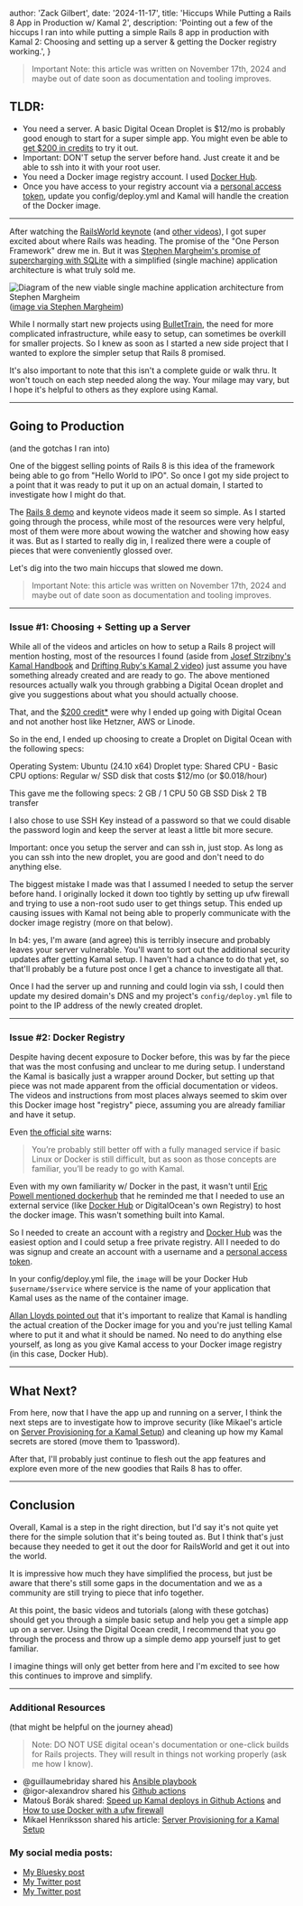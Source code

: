 
  author: 'Zack Gilbert',
  date: '2024-11-17',
  title: 'Hiccups While Putting a Rails 8 App in Production w/ Kamal 2',
  description:
    'Pointing out a few of the hiccups I ran into while putting a simple Rails 8 app in production with Kamal 2: Choosing and setting up a server & getting the Docker registry working.',
}



> Important Note: this article was written on November 17th, 2024 and maybe out of date soon as documentation and tooling improves.


## TLDR:
* You need a server. A basic Digital Ocean Droplet is $12/mo is probably good enough to start for a super simple app. You might even be able to [get $200 in credits](https://cloud.digitalocean.com/registrations/new?refcode=f6fcd01aaffb) to try it out.
* Important: DON'T setup the server before hand. Just create it and be able to ssh into it with your root user.
* You need a Docker image registry account. I used [Docker Hub](https://hub.docker.com).
* Once you have access to your registry account via a [personal access token](https://app.docker.com/settings/personal-access-tokens), update you config/deploy.yml and Kamal will handle the creation of the Docker image.

---

After watching the [RailsWorld keynote](https://www.youtube.com/watch?v=-cEn_83zRFw) (and [other videos](https://www.youtube.com/playlist?list=PLHFP2OPUpCeb182aDN5cKZTuyjn3Tdbqx)), I got super excited about where Rails was heading. The promise of the "One Person Framework" drew me in. But it was [Stephen Margheim's promise of supercharging with SQLite](https://www.youtube.com/watch?v=wFUy120Fts8&t=0s) with a simplified (single machine) application architecture is what truly sold me.

![Diagram of the new viable single machine application architecture from Stephen Margheim](https://fractaledmind.github.io/images/railsworld-2024/012.png)
([image via Stephen Margheim](https://fractaledmind.github.io/2024/10/16/sqlite-supercharges-rails/?utm_source=zackgilbert&ref=zackgilbert.com))

While I normally start new projects using [BulletTrain](https://bullettrain.co), the need for more complicated infrastructure, while easy to setup, can sometimes be overkill for smaller projects. So I knew as soon as I started a new side project that I wanted to explore the simpler setup that Rails 8 promised.

It's also important to note that this isn't a complete guide or walk thru. It won't touch on each step needed along the way. Your milage may vary, but I hope it's helpful to others as they explore using Kamal.


---

## Going to Production
(and the gotchas I ran into)

One of the biggest selling points of Rails 8 is this idea of the framework being able to go from "Hello World to IPO". So once I got my side project to a point that it was ready to put it up on an actual domain, I started to investigate how I might do that.

The [Rails 8 demo](https://www.youtube.com/watch?v=X_Hw9P1iZfQ) and keynote videos made it seem so simple. As I started going through the process, while most of the resources were very helpful, most of them were more about wowing the watcher and showing how easy it was.  But as I started to really dig in, I realized there were a couple of pieces that were conveniently glossed over.

Let's dig into the two main hiccups that slowed me down.

> Important Note: this article was written on November 17th, 2024 and maybe out of date soon as documentation and tooling improves.

---

### Issue #1: Choosing + Setting up a Server

While all of the videos and articles on how to setup a Rails 8 project will mention hosting, most of the resources I found (aside from [Josef Strzibny's Kamal Handbook](https://rails.market/projects/kamal-handbook) and [Drifting Ruby's Kamal 2 video](https://www.youtube.com/watch?v=ZXX0lZN6dbc)) just assume you have something already created and are ready to go. The above mentioned resources actually walk you through grabbing a Digital Ocean droplet and give you suggestions about what you should actually choose.

That, and the [$200 credit*](https://cloud.digitalocean.com/registrations/new?refcode=f6fcd01aaffb) were why I ended up going with Digital Ocean and not another host like Hetzner, AWS or Linode.

So in the end, I ended up choosing to create a Droplet on Digital Ocean with the following specs:

Operating System: Ubuntu (24.10 x64)
Droplet type: Shared CPU - Basic
CPU options: Regular w/ SSD disk that costs $12/mo (or $0.018/hour)

This gave me the following specs:
2 GB / 1 CPU
50 GB SSD Disk
2 TB transfer

I also chose to use SSH Key instead of a password so that we could disable the password login and keep the server at least a little bit more secure.


Important: once you setup the server and can ssh in, just stop. As long as you can ssh into the new droplet, you are good and don't need to do anything else.


The biggest mistake I made was that I assumed I needed to setup the server before hand. I originally locked it down too tightly by setting up ufw firewall and trying to use a non-root sudo user to get things setup. This ended up causing issues with Kamal not being able to properly communicate with the docker image registry (more on that below).

In b4: yes, I'm aware (and agree) this is terribly insecure and probably leaves your server vulnerable. You'll want to sort out the additional security updates after getting Kamal setup. I haven't had a chance to do that yet, so that'll probably be a future post once I get a chance to investigate all that. 


Once I had the server up and running and could login via ssh, I could then update my desired domain's DNS and my project's `config/deploy.yml` file to point to the IP address of the newly created droplet.

---

### Issue #2: Docker Registry

Despite having decent exposure to Docker before, this was by far the piece that was the most confusing and unclear to me during setup. I understand the Kamal is basically just a wrapper around Docker, but setting up that piece was not made apparent from the official documentation or videos. The videos and instructions from most places always seemed to skim over this Docker image host "registry" piece, assuming you are already familiar and have it setup.

Even [the official site](https://kamal-deploy.org/) warns:
> You’re probably still better off with a fully managed service if basic Linux or Docker is still difficult, but as soon as those concepts are familiar, you’ll be ready to go with Kamal.


Even with my own familiarity w/ Docker in the past, it wasn't until [Eric Powell mentioned dockerhub](https://x.com/powell_eric/status/1857901400010678428) that he reminded me that I needed to use an external service (like [Docker Hub](https://hub.docker.com) or DigitalOcean's own Registry) to host the docker image. This wasn't something built into Kamal.

So I needed to create an account with a registry and [Docker Hub](https://hub.docker.com) was the easiest option and I could setup a free private registry. All I needed to do was signup and create an account with a username and a [personal access token](https://app.docker.com/settings/personal-access-tokens).

In your config/deploy.yml file, the `image` will be your Docker Hub `$username/$service` where service is the name of your application that Kamal uses as the name of the container image.

[Allan Lloyds pointed out](https://bsky.app/profile/allan.social/post/3lbalx7fhh22c) that it's important to realize that Kamal is handling the actual creation of the Docker image for you and you're just telling Kamal where to put it and what it should be named. No need to do anything else yourself, as long as you give Kamal access to your Docker image registry (in this case, Docker Hub).

---

## What Next?

From here, now that I have the app up and running on a server, I think the next steps are to investigate how to improve security (like Mikael's article on [Server Provisioning for a Kamal Setup](https://mhenrixon.com/articles/server-provisioning-for-a-kamal-setup)) and cleaning up how my Kamal secrets are stored (move them to 1password).

After that, I'll probably just continue to flesh out the app features and explore even more of the new goodies that Rails 8 has to offer.

---

## Conclusion

Overall, Kamal is a step in the right direction, but I'd say it's not quite yet there for the simple solution that it's being touted as. But I think that's just because they needed to get it out the door for RailsWorld and get it out into the world.

It is impressive how much they have simplified the process, but just be aware that there's still some gaps in the documentation and we as a community are still trying to piece that info together.

At this point, the basic videos and tutorials (along with these gotchas) should get you through a simple basic setup and help you get a simple app up on a server. Using the Digital Ocean credit, I recommend that you go through the process and throw up a simple demo app yourself just to get familiar.

I imagine things will only get better from here and I'm excited to see how this continues to improve and simplify.

---

### Additional Resources
(that might be helpful on the journey ahead)


> Note: DO NOT USE digital ocean's documentation or one-click builds for Rails projects. They will result in things not working properly (ask me how I know).

* @guillaumebriday shared his [Ansible playbook](https://x.com/guillaumebriday/status/1858225006762660344)
* @igor-alexandrov shared his [Github actions](https://x.com/igor_alexandrov/status/1857965557909258733)
* Matouš Borák shared: [Speed up Kamal deploys in Github Actions](https://dev.to/nejremeslnici/speed-up-kamal-deploys-in-github-actions-oh0) and [How to use Docker with a ufw firewall](https://www.howtogeek.com/devops/how-to-use-docker-with-a-ufw-firewall/)
* Mikael Henriksson shared his article: [Server Provisioning for a Kamal Setup](https://mhenrixon.com/articles/server-provisioning-for-a-kamal-setup)

### My social media posts:
* [My Bluesky post](https://bsky.app/profile/zackgilbert.com/post/3lb3lcgnj5c27)
* [My Twitter post](https://x.com/zackgilbert/status/1857947860957872252)
* [My Twitter post](https://x.com/zackgilbert/status/1857867741577064496)

